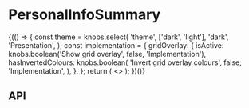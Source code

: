 
<Meta title="Components/PersonalInfoSummary" component={PersonalInfoSummary} />

# PersonalInfoSummary

<Canvas>
  <Story name="Base component">
    {(() => {
      const theme = knobs.select(
        'theme',
        ['dark', 'light'],
        'dark',
        'Presentation',
      );
      const implementation = {
        gridOverlay: {
          isActive: knobs.boolean('Show grid overlay', false, 'Implementation'),
          hasInvertedColours: knobs.boolean(
            'Invert grid overlay colours',
            false,
            'Implementation',
          ),
        },
      };
      return (
        <>
          <PersonalInfoSummary
            theme={theme}
            prefixOptions={PersonalInfoSummaryFixture.prefixOptions}
            shouldShowPrefix={knobs.boolean(
              'shouldShowPrefix',
              true,
              'Content',
            )}
            shouldSwapFullNameOrder={knobs.boolean(
              'shouldSwapFullNameOrder',
              false,
              'Content',
            )}
            userDetails={{
              suffix: knobs.text(
                'suffix',
                PersonalInfoSummaryFixture.userDetails.suffix,
                'Content',
              ),
              prefix: knobs.text(
                'prefix',
                PersonalInfoSummaryFixture.userDetails.prefix,
                'Content',
              ),
              firstName: knobs.text(
                'firstName',
                PersonalInfoSummaryFixture.userDetails.firstName,
                'Content',
              ),
              lastName: knobs.text(
                'lastName',
                PersonalInfoSummaryFixture.userDetails.lastName,
                'Content',
              ),
              dateOfBirth: knobs.text(
                'dateOfBirth',
                PersonalInfoSummaryFixture.userDetails.dateOfBirth,
                'Content',
              ),
              email: knobs.text(
                'email',
                PersonalInfoSummaryFixture.userDetails.email,
                'Content',
              ),
            }}
          />
          <StorybookGridOverlay {...implementation.gridOverlay} />
        </>
      );
    })()}
  </Story>
</Canvas>

## API

<ArgsTable of={PersonalInfoSummary} />
